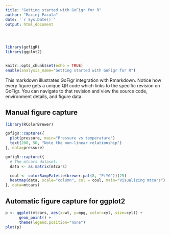 ```yaml
---
title: "Getting started with GoFigr for R"
author: "Maciej Pacula"
date: '`r Sys.Date()`'
output: html_document


---
```


```r
library(gofigR)
library(ggplot2)


knitr::opts_chunk$set(echo = TRUE)
enable(analysis_name="Getting started with GoFigr for R")
```



This markdown illustrates GoFigr integration with Rmarkdown. Notice how
every figure gets a unique QR code which links to the specific
revision on GoFigr. You can navigate to that revision and view the source code,
environment details, and figure data.

## Manual figure capture

```r
library(RColorBrewer)

gofigR::capture({
  plot(pressure, main="Pressure vs temperature")
  text(200, 50, "Note the non-linear relationship")
}, data=pressure)

gofigR::capture({
  # The mtcars dataset:
  data <- as.matrix(mtcars)

  coul <- colorRampPalette(brewer.pal(8, "PiYG"))(25)
  heatmap(data, scale="column", col = coul, main="Visualizing mtcars")
}, data=mtcars)
```

## Automatic figure capture for ggplot2

```r
p <- ggplot(mtcars, aes(x=wt, y=mpg, color=cyl, size=cyl)) +
      geom_point() +
      theme(legend.position="none")
plot(p)
```
